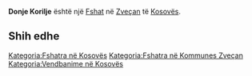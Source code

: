 {{Fshat në Kosovës
 | Emri                = Donje Korilje
| srp_N_name = Donje Korilje
| srp_N_FULL_NAME_RO = Donje Korilje
| srp_N_FULL_NAME_ND_RO = Donje Korilje
| srp_N_SORT_NAME_RG = DONJEKORILJE
| srp_N_FULL_NAME_RG = Donje Korilje
| srp_N_FULL_NAME_ND_RG = Donje Korilje

 | Emri (Rasa dhanore) = 
 | Figura              = 
 | Shteti              = Kosovo
 | Komuna              = Zveçan
 | Kodi postar         = 
 | Sipërfaqja          = 

 | Popullsia           = 

 | Regj. i popullsisë  = 
 | Dend. e popullsisë  = 
 | Faqja zyrtare       = 
 <!--- Koordinatat ----> 
 | Gjerësia            = 42.911111
 | Gjatësia            = 20.820556
 | Lartësia            = 
}}
'''Donje Korilje''' është një [[Fshat]] në [[Zveçan]] të [[Kosovës]].

<!-- == Gjeografia == -->
<!-- == Historia == -->
<!-- == Demografia == -->
== Shih edhe ==
{{Komuna Zveçan}}
{{Kosovo-Administrata-Cung}}

[[Kategoria:Fshatra në Kosovës]]
[[Kategoria:Fshatra në Kommunes Zveçan]]
[[Kategoria:Vendbanime në Kosovës]]